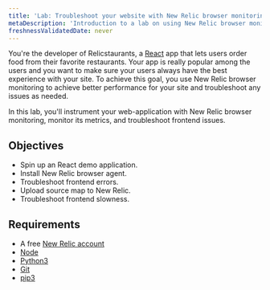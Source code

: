 ```yaml
---
title: 'Lab: Troubleshoot your website with New Relic browser monitoring'
metaDescription: 'Introduction to a lab on using New Relic browser monitoring to improve your website'
freshnessValidatedDate: never
---
```


You're the developer of Relicstaurants, a [React](https://reactjs.org//) app that lets users order food from their favorite restaurants. Your app is really popular among the users and you want to make sure your users always have the best experience with your site. To achieve this goal, you use New Relic browser monitoring to achieve better performance for your site and troubleshoot any issues as needed. 

In this lab, you'll instrument your web-application with New Relic browser monitoring, monitor its metrics, and troubleshoot frontend issues.

<SideBySide>

<Side>

## Objectives

- Spin up an React demo application.
- Install New Relic browser agent.
- Troubleshoot frontend errors.
- Upload source map to New Relic. 
- Troubleshoot frontend slowness.

</Side>

<Side>

## Requirements

- A free [New Relic account](https://newrelic.com/signup?utm_source=developer-site)
- [Node](https://nodejs.org/en/)
- [Python3](https://www.python.org/)
- [Git](https://git-scm.com/)
- [pip3](https://pip.pypa.io/en/stable/installation/)

</Side>

</SideBySide>

<DocTiles numbered>
  <DocTile title='Set up your lab environment' path="/docs/browser/new-relic-browser/lab/set-up-env" ></DocTile>
  <DocTile title='Instrument your application with our browser agent' path="/docs/browser/new-relic-browser/lab/install-browser-agent" ></DocTile>
</DocTiles>

<DocTiles>
  <DocTile title='Debug errors in your application' number='3' path="/docs/browser/new-relic-browser/lab/debug-errors" ></DocTile>
  <DocTile title='Debug frontend slowness in your application' number='4' path="/docs/browser/new-relic-browser/lab/debug-slowness" ></DocTile>
</DocTiles>
